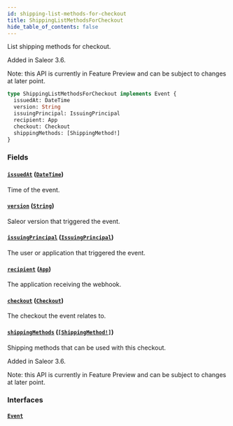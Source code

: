 ```yaml
---
id: shipping-list-methods-for-checkout
title: ShippingListMethodsForCheckout
hide_table_of_contents: false
---
```


List shipping methods for checkout.

Added in Saleor 3.6.

Note: this API is currently in Feature Preview and can be subject to changes at later point.

```graphql
type ShippingListMethodsForCheckout implements Event {
  issuedAt: DateTime
  version: String
  issuingPrincipal: IssuingPrincipal
  recipient: App
  checkout: Checkout
  shippingMethods: [ShippingMethod!]
}
```

### Fields

#### [`issuedAt`](#) ([`DateTime`](../../../developer/api-reference/scalars/date-time))

Time of the event.

#### [`version`](#) ([`String`](../../../developer/api-reference/scalars/string))

Saleor version that triggered the event.

#### [`issuingPrincipal`](#) ([`IssuingPrincipal`](../../../developer/api-reference/unions/issuing-principal))

The user or application that triggered the event.

#### [`recipient`](#) ([`App`](../../../developer/api-reference/objects/app))

The application receiving the webhook.

#### [`checkout`](#) ([`Checkout`](../../../developer/api-reference/objects/checkout))

The checkout the event relates to.

#### [`shippingMethods`](#) ([`[ShippingMethod!]`](../../../developer/api-reference/objects/shipping-method))

Shipping methods that can be used with this checkout.

Added in Saleor 3.6.

Note: this API is currently in Feature Preview and can be subject to changes at later point.

### Interfaces

#### [`Event`](../../../developer/api-reference/interfaces/event)
